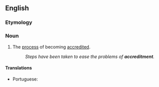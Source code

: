 ==English==

===Etymology===
{{suffix|en|accredit|ment}}

===Noun===
{{en-noun}}

# The [[process]] of becoming [[accredited]].
#: ''Steps have been taken to ease the problems of '''accreditment'''.''

====Translations====
{{trans-top|process of becoming accredited}}
* Portuguese: {{t|pt|credenciamento|m}}
{{trans-mid}}
{{trans-bottom}}